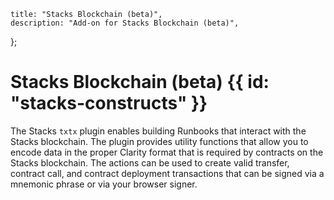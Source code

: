     title: "Stacks Blockchain (beta)",
    description: "Add-on for Stacks Blockchain (beta)",
};

# Stacks Blockchain (beta) {{ id: "stacks-constructs" }}

The Stacks `txtx` plugin enables building Runbooks that interact with the Stacks blockchain. 
The plugin provides utility functions that allow you to encode data in the proper Clarity format that is required by contracts on the Stacks blockchain.
The actions can be used to create valid transfer, contract call, and contract deployment transactions that can be signed via a mnemonic phrase or via your browser signer. 
